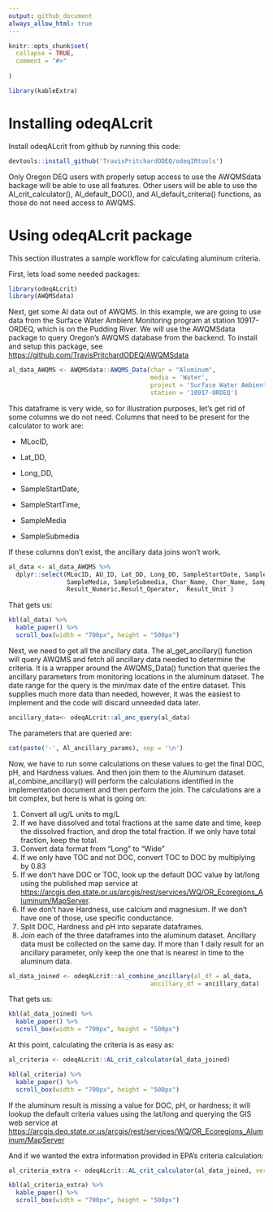 ```yaml
---
output: github_document
always_allow_html: true
---
```


<!-- README.md is generated from README.Rmd. Please edit that file -->

```r
knitr::opts_chunk$set(
  collapse = TRUE,
  comment = "#>"
  
)

library(kableExtra)
```

# Installing odeqALcrit

Install odeqALcrit from github by running this code:

```r
devtools::install_github('TravisPritchardODEQ/odeqIRtools')

```

Only Oregon DEQ users with properly setup access to use the AWQMSdata backage will be able to use all features. Other users will be able to use the Al_crit_calculator(), Al_default_DOC(), and Al_default_criteria() functions, as those do not need access to AWQMS.

# Using odeqALcrit package

This section illustrates a sample workflow for calculating aluminum criteria.

First, lets load some needed packages:

```r

library(odeqALcrit)
library(AWQMSdata)

```

Next, get some Al data out of AWQMS. In this example, we are going to use data from the Surface Water Ambient Monitoring program at station 10917-ORDEQ, which is on the Pudding River. We will use the AWQMSdata package to query Oregon's AWQMS database from the backend. To install and setup this package, see <https://github.com/TravisPritchardODEQ/AWQMSdata>

```r
al_data_AWQMS <- AWQMSdata::AWQMS_Data(char = "Aluminum",
                                       media = 'Water',
                                       project = 'Surface Water Ambient Monitoring',
                                       station = '10917-ORDEQ')


```

This dataframe is very wide, so for illustration purposes, let's get rid of some columns we do not need. Columns that need to be present for the calculator to work are:

-   MLocID,

-   Lat_DD,

-   Long_DD,

-   SampleStartDate,

-   SampleStartTime,

-   SampleMedia

-   SampleSubmedia

If these columns don't exist, the ancillary data joins won't work.

```r
al_data <- al_data_AWQMS %>%
  dplyr::select(MLocID, AU_ID, Lat_DD, Long_DD, SampleStartDate, SampleStartTime,
                SampleMedia, SampleSubmedia, Char_Name, Char_Name, Sample_Fraction,
                Result_Numeric,Result_Operator,  Result_Unit )
```

That gets us:

```r

kbl(al_data) %>%
  kable_paper() %>%
  scroll_box(width = "700px", height = "500px")

```

Next, we need to get all the ancillary data. The al_get_ancillary() function will query AWQMS and fetch all ancillary data needed to determine the criteria. It is a wrapper around the AWQMS_Data() function that queries the ancillary parameters from monitoring locations in the aluminum dataset. The date range for the query is the min/max date of the entire dataset. This supplies much more data than needed, however, it was the easiest to implement and the code will discard unneeded data later.

```r
ancillary_data<- odeqALcrit::al_anc_query(al_data)

```

The parameters that are queried are:

```r
cat(paste('-', Al_ancillary_params), sep = '\n')


```

Now, we have to run some calculations on these values to get the final DOC, pH, and Hardness values. And then join them to the Aluminum dataset. al_combine_ancillary() will perform the calculations identified in the implementation document and then perform the join. The calculations are a bit complex, but here is what is going on:

1.  Convert all ug/L units to mg/L
2.  If we have dissolved and total fractions at the same date and time, keep the dissolved fraction, and drop the total fraction. If we only have total fraction, keep the total.
3.  Convert data format from "Long" to "Wide"
4.  If we only have TOC and not DOC, convert TOC to DOC by multiplying by 0.83
5.  If we don't have DOC or TOC, look up the default DOC value by lat/long using the published map service at <https://arcgis.deq.state.or.us/arcgis/rest/services/WQ/OR_Ecoregions_Aluminum/MapServer>.
6.  If we don't have Hardness, use calcium and magnesium. If we don't have one of those, use specific conductance.
7.  Split DOC, Hardness and pH into separate dataframes.
8.  Join each of the three dataframes into the aluminum dataset. Ancillary data must be collected on the same day. If more than 1 daily result for an ancillary parameter, only keep the one that is nearest in time to the aluminum data.

```r
al_data_joined <- odeqALcrit::al_combine_ancillary(al_df = al_data,
                                       ancillary_df = ancillary_data)

```

That gets us:

```r

kbl(al_data_joined) %>%
  kable_paper() %>%
  scroll_box(width = "700px", height = "500px")
```

At this point, calculating the criteria is as easy as:

```r

al_criteria <- odeqALcrit::AL_crit_calculator(al_data_joined)

```

```r

kbl(al_criteria) %>%
  kable_paper() %>%
  scroll_box(width = "700px", height = "500px")
```

If the aluminum result is missing a value for DOC, pH, or hardness; it will lookup the default criteria values using the lat/long and querying the GIS web service at <https://arcgis.deq.state.or.us/arcgis/rest/services/WQ/OR_Ecoregions_Aluminum/MapServer>

And if we wanted the extra information provided in EPA's criteria calculation:

```r

al_criteria_extra <- odeqALcrit::AL_crit_calculator(al_data_joined, verbose = TRUE)

```

```r

kbl(al_criteria_extra) %>%
  kable_paper() %>%
  scroll_box(width = "700px", height = "500px")
```
